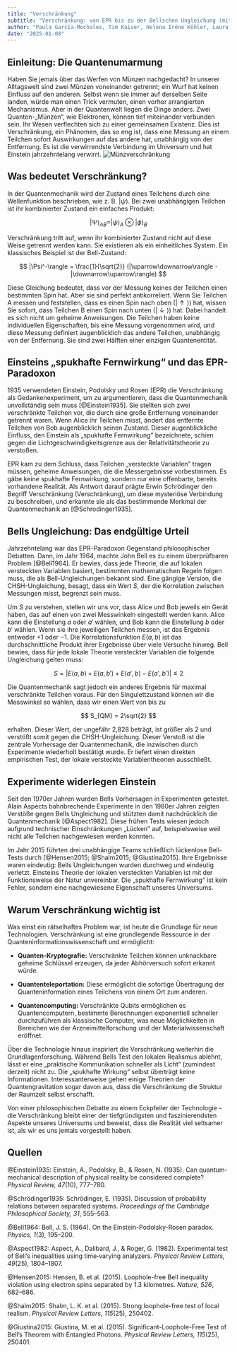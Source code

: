 ```yaml
---
title: "Verschränkung"
subtitle: "Verschränkung: von EPR bis zu der Bellschen Ungleichung (mittel)"
author: "Paula García-Mochales, Tim Kaiser, Helena Iréne Köhler, Laura Rojo Guerrero"
date: "2025-01-08"
---
```


## Einleitung: Die Quantenumarmung

Haben Sie jemals über das Werfen von Münzen nachgedacht? In unserer Alltagswelt sind zwei Münzen voneinander getrennt; ein Wurf hat keinen Einfluss auf den anderen. Selbst wenn sie immer auf derselben Seite landen, würde man einen Trick vermuten, einen vorher arrangierten Mechanismus. Aber in der Quantenwelt liegen die Dinge anders. Zwei Quanten-„Münzen“, wie Elektronen, können tief miteinander verbunden sein. Ihr Wesen verflechten sich zu einer gemeinsamen Existenz. Dies ist Verschränkung, ein Phänomen, das so eng ist, dass eine Messung an einem Teilchen sofort Auswirkungen auf das andere hat, unabhängig von der Entfernung. Es ist die verwirrendste Verbindung im Universum und hat Einstein jahrzehntelang verwirrt.
![Münzverschränkung](/posts/assets/entries/entanglement/coin_entanglement.png)

## Was bedeutet Verschränkung?

In der Quantenmechanik wird der Zustand eines Teilchens durch eine Wellenfunktion beschrieben, wie z. B. $|\psi\rangle$. Bei zwei unabhängigen Teilchen ist ihr kombinierter Zustand ein einfaches Produkt:

$$
|\Psi\rangle_{AB} = |\psi\rangle_A \otimes |\phi\rangle_B
$$

Verschränkung tritt auf, wenn ihr kombinierter Zustand nicht auf diese Weise getrennt werden kann. Sie existieren als ein einheitliches System. Ein klassisches Beispiel ist der Bell-Zustand:

$$
|\Psi^-\rangle = \frac{1}{\sqrt{2}} (|\uparrow\downarrow\rangle - |\downarrow\uparrow\rangle)
$$

Diese Gleichung bedeutet, dass vor der Messung keines der Teilchen einen bestimmten Spin hat. Aber sie sind perfekt antikorreliert. Wenn Sie Teilchen A messen und feststellen, dass es einen Spin nach oben ($|\uparrow\rangle$) hat, wissen Sie sofort, dass Teilchen B einen Spin nach unten ($|\downarrow\rangle$) hat. Dabei handelt es sich nicht um geheime Anweisungen. Die Teilchen haben keine individuellen Eigenschaften, bis eine Messung vorgenommen wird, und diese Messung definiert augenblicklich das andere Teilchen, unabhängig von der Entfernung. Sie sind zwei Hälften einer einzigen Quantenentität.

## Einsteins „spukhafte Fernwirkung“ und das EPR-Paradoxon

1935 verwendeten Einstein, Podolsky und Rosen (EPR) die Verschränkung als Gedankenexperiment, um zu argumentieren, dass die Quantenmechanik unvollständig sein muss [@Einstein1935]. Sie stellten sich zwei verschränkte Teilchen vor, die durch eine große Entfernung voneinander getrennt waren. Wenn Alice ihr Teilchen misst, ändert das entfernte Teilchen von Bob augenblicklich seinen Zustand. Dieser augenblickliche Einfluss, den Einstein als „spukhafte Fernwirkung” bezeichnete, schien gegen die Lichtgeschwindigkeitsgrenze aus der Relativitätstheorie zu verstoßen.

EPR kam zu dem Schluss, dass Teilchen „versteckte Variablen” tragen müssen, geheime Anweisungen, die die Messergebnisse vorbestimmen. Es gäbe keine spukhafte Fernwirkung, sondern nur eine offenbarte, bereits vorhandene Realität. Als Antwort darauf prägte Erwin Schrödinger den Begriff Verschränkung (Verschränkung), um diese mysteriöse Verbindung zu beschreiben, und erkannte sie als das bestimmende Merkmal der Quantenmechanik an [@Schrodinger1935].

## Bells Ungleichung: Das endgültige Urteil

Jahrzehntelang war das EPR-Paradoxon Gegenstand philosophischer Debatten. Dann, im Jahr 1964, machte John Bell es zu einem überprüfbaren Problem [@Bell1964]. Er bewies, dass jede Theorie, die auf lokalen versteckten Variablen basiert, bestimmten mathematischen Regeln folgen muss, die als Bell-Ungleichungen bekannt sind. Eine gängige Version, die CHSH-Ungleichung, besagt, dass ein Wert $S$, der die Korrelation zwischen Messungen misst, begrenzt sein muss.

Um $S$ zu verstehen, stellen wir uns vor, dass Alice und Bob jeweils ein Gerät haben, das auf einen von zwei Messwinkeln eingestellt werden kann. Alice kann die Einstellung $a$ oder $a'$ wählen, und Bob kann die Einstellung $b$ oder $b'$ wählen. Wenn sie ihre jeweiligen Teilchen messen, ist das Ergebnis entweder +1 oder −1. Die Korrelationsfunktion $E(a,b)$ ist das durchschnittliche Produkt ihrer Ergebnisse über viele Versuche hinweg. Bell bewies, dass für jede lokale Theorie versteckter Variablen die folgende Ungleichung gelten muss:

$$
S = |E(a,b) + E(a,b') + E(a',b) - E(a',b')| \leq 2
$$

Die Quantenmechanik sagt jedoch ein anderes Ergebnis für maximal verschränkte Teilchen voraus. Für den Singulettzustand können wir die Messwinkel so wählen, dass wir einen Wert von bis zu

$$
S_{QM} = 2\sqrt{2}
$$

erhalten. Dieser Wert, der ungefähr 2,828 beträgt, ist größer als 2 und verstößt somit gegen die CHSH-Ungleichung. Dieser Verstoß ist die zentrale Vorhersage der Quantenmechanik, die inzwischen durch Experimente wiederholt bestätigt wurde. Er liefert einen direkten empirischen Test, der lokale versteckte Variablentheorien ausschließt.

## Experimente widerlegen Einstein

Seit den 1970er Jahren wurden Bells Vorhersagen in Experimenten getestet. Alain Aspects bahnbrechende Experimente in den 1980er Jahren zeigten Verstöße gegen Bells Ungleichung und stützten damit nachdrücklich die Quantenmechanik [@Aspect1982]. Diese frühen Tests wiesen jedoch aufgrund technischer Einschränkungen „Lücken” auf, beispielsweise weil nicht alle Teilchen nachgewiesen werden konnten.

Im Jahr 2015 führten drei unabhängige Teams schließlich lückenlose Bell-Tests durch [@Hensen2015; @Shalm2015; @Giustina2015]. Ihre Ergebnisse waren eindeutig: Bells Ungleichungen wurden durchweg und eindeutig verletzt. Einsteins Theorie der lokalen versteckten Variablen ist mit der Funktionsweise der Natur unvereinbar. Die „spukhafte Fernwirkung“ ist kein Fehler, sondern eine nachgewiesene Eigenschaft unseres Universums.

## Warum Verschränkung wichtig ist

Was einst ein rätselhaftes Problem war, ist heute die Grundlage für neue Technologien. Verschränkung ist eine grundlegende Ressource in der Quanteninformationswissenschaft und ermöglicht:

- **Quanten-Kryptografie:** Verschränkte Teilchen können unknackbare geheime Schlüssel erzeugen, da jeder Abhörversuch sofort erkannt würde.

- **Quantenteleportation:** Diese ermöglicht die sofortige Übertragung der Quanteninformation eines Teilchens von einem Ort zum anderen.

- **Quantencomputing:** Verschränkte Qubits ermöglichen es Quantencomputern, bestimmte Berechnungen exponentiell schneller durchzuführen als klassische Computer, was neue Möglichkeiten in Bereichen wie der Arzneimittelforschung und der Materialwissenschaft eröffnet.

Über die Technologie hinaus inspiriert die Verschränkung weiterhin die Grundlagenforschung. Während Bells Test den lokalen Realismus ablehnt, lässt er eine „praktische Kommunikation schneller als Licht“ (zumindest derzeit) nicht zu. Die „spukhafte Wirkung“ selbst überträgt keine Informationen. Interessanterweise gehen einige Theorien der Quantengravitation sogar davon aus, dass die Verschränkung die Struktur der Raumzeit selbst erschafft.

Von einer philosophischen Debatte zu einem Eckpfeiler der Technologie – die Verschränkung bleibt einer der tiefgründigsten und faszinierendsten Aspekte unseres Universums und beweist, dass die Realität viel seltsamer ist, als wir es uns jemals vorgestellt haben.

## Quellen

@Einstein1935: Einstein, A., Podolsky, B., & Rosen, N. (1935). Can quantum-mechanical description of physical reality be considered complete? *Physical Review, 47*(10), 777–780.

@Schrödinger1935: Schrödinger, E. (1935). Discussion of probability relations between separated systems. *Proceedings of the Cambridge Philosophical Society, 31*, 555–563.

@Bell1964: Bell, J. S. (1964). On the Einstein-Podolsky-Rosen paradox. *Physics, 1*(3), 195–200.

@Aspect1982: Aspect, A., Dalibard, J., & Roger, G. (1982). Experimental test of Bell’s inequalities using time‐varying analyzers. *Physical Review Letters, 49*(25), 1804–1807.

@Hensen2015: Hensen, B. et al. (2015). Loophole-free Bell inequality violation using electron spins separated by 1.3 kilometres. *Nature, 526*, 682–686.

@Shalm2015: Shalm, L. K. et al. (2015). Strong loophole-free test of local realism. *Physical Review Letters, 115*(25), 250402.

@Giustina2015: Giustina, M. et al. (2015). Significant-Loophole-Free Test of Bell’s Theorem with Entangled Photons. *Physical Review Letters, 115*(25), 250401.
